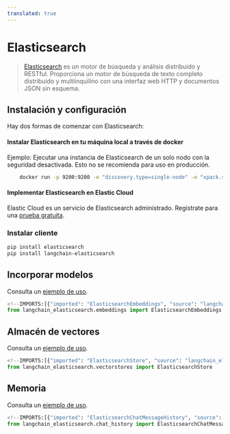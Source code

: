 ```yaml
---
translated: true
---
```


# Elasticsearch

> [Elasticsearch](https://www.elastic.co/elasticsearch/) es un motor de búsqueda y análisis distribuido y RESTful.
> Proporciona un motor de búsqueda de texto completo distribuido y multiinquilino con una interfaz web HTTP y documentos JSON sin esquema.

## Instalación y configuración

Hay dos formas de comenzar con Elasticsearch:

#### Instalar Elasticsearch en tu máquina local a través de docker

Ejemplo: Ejecutar una instancia de Elasticsearch de un solo nodo con la seguridad desactivada. Esto no se recomienda para uso en producción.

```bash
    docker run -p 9200:9200 -e "discovery.type=single-node" -e "xpack.security.enabled=false" -e "xpack.security.http.ssl.enabled=false" docker.elastic.co/elasticsearch/elasticsearch:8.9.0
```

#### Implementar Elasticsearch en Elastic Cloud

Elastic Cloud es un servicio de Elasticsearch administrado. Regístrate para una [prueba gratuita](https://cloud.elastic.co/registration?utm_source=langchain&utm_content=documentation).

### Instalar cliente

```bash
pip install elasticsearch
pip install langchain-elasticsearch
```

## Incorporar modelos

Consulta un [ejemplo de uso](/docs/integrations/text_embedding/elasticsearch).

```python
<!--IMPORTS:[{"imported": "ElasticsearchEmbeddings", "source": "langchain_elasticsearch.embeddings", "docs": "https://api.python.langchain.com/en/latest/embeddings/langchain_elasticsearch.embeddings.ElasticsearchEmbeddings.html", "title": "Elasticsearch"}]-->
from langchain_elasticsearch.embeddings import ElasticsearchEmbeddings
```

## Almacén de vectores

Consulta un [ejemplo de uso](/docs/integrations/vectorstores/elasticsearch).

```python
<!--IMPORTS:[{"imported": "ElasticsearchStore", "source": "langchain_elasticsearch.vectorstores", "docs": "https://api.python.langchain.com/en/latest/vectorstores/langchain_elasticsearch.vectorstores.ElasticsearchStore.html", "title": "Elasticsearch"}]-->
from langchain_elasticsearch.vectorstores import ElasticsearchStore
```

## Memoria

Consulta un [ejemplo de uso](/docs/integrations/memory/elasticsearch_chat_message_history).

```python
<!--IMPORTS:[{"imported": "ElasticsearchChatMessageHistory", "source": "langchain_elasticsearch.chat_history", "docs": "https://api.python.langchain.com/en/latest/chat_history/langchain_elasticsearch.chat_history.ElasticsearchChatMessageHistory.html", "title": "Elasticsearch"}]-->
from langchain_elasticsearch.chat_history import ElasticsearchChatMessageHistory
```

